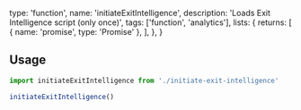   type: 'function',
  name: 'initiateExitIntelligence',
  description: 'Loads Exit Intelligence script (only once)',
  tags: ['function', 'analytics'],
  lists: {
    returns: [
      { name: 'promise', type: 'Promise<void>' },
    ],
  },
}

## Usage

```js
import initiateExitIntelligence from './initiate-exit-intelligence'

initiateExitIntelligence()
```
